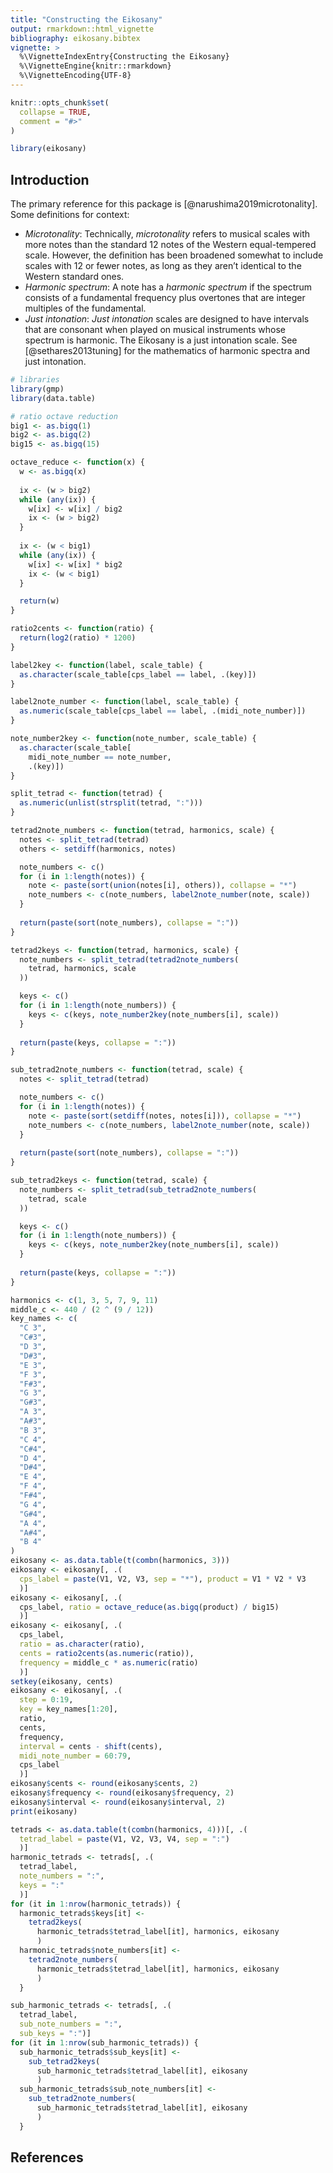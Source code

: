 ```yaml
---
title: "Constructing the Eikosany"
output: rmarkdown::html_vignette
bibliography: eikosany.bibtex
vignette: >
  %\VignetteIndexEntry{Constructing the Eikosany}
  %\VignetteEngine{knitr::rmarkdown}
  %\VignetteEncoding{UTF-8}
---
```


```r
knitr::opts_chunk$set(
  collapse = TRUE,
  comment = "#>"
)
```

```r
library(eikosany)
```

## Introduction
The primary reference for this package is [@narushima2019microtonality]. Some
definitions for context:

- _Microtonality_: Technically, _microtonality_ refers to musical scales with
more notes than the standard 12 notes of the Western equal-tempered scale.
However, the definition has been broadened somewhat to include scales with 12
or fewer notes, as long as they aren't identical to the Western  standard ones.
- _Harmonic spectrum_: A note has a _harmonic spectrum_ if the spectrum
consists of a fundamental frequency plus overtones that are integer multiples
of the fundamental.
- _Just intonation_: _Just intonation_ scales are designed to have intervals
that are consonant when played on musical instruments whose spectrum is
harmonic. The Eikosany is a just intonation scale. See [@sethares2013tuning]
for the mathematics of harmonic spectra and just intonation.

```r
# libraries
library(gmp)
library(data.table)

# ratio octave reduction
big1 <- as.bigq(1)
big2 <- as.bigq(2)
big15 <- as.bigq(15)

octave_reduce <- function(x) {
  w <- as.bigq(x)
  
  ix <- (w > big2)
  while (any(ix)) {
    w[ix] <- w[ix] / big2
    ix <- (w > big2)
  }
  
  ix <- (w < big1)
  while (any(ix)) {
    w[ix] <- w[ix] * big2
    ix <- (w < big1)
  }

  return(w)
}

ratio2cents <- function(ratio) {
  return(log2(ratio) * 1200)
}

label2key <- function(label, scale_table) {
  as.character(scale_table[cps_label == label, .(key)])
}

label2note_number <- function(label, scale_table) {
  as.numeric(scale_table[cps_label == label, .(midi_note_number)])
}

note_number2key <- function(note_number, scale_table) {
  as.character(scale_table[
    midi_note_number == note_number,
    .(key)])
}

split_tetrad <- function(tetrad) {
  as.numeric(unlist(strsplit(tetrad, ":")))
}

tetrad2note_numbers <- function(tetrad, harmonics, scale) {
  notes <- split_tetrad(tetrad)
  others <- setdiff(harmonics, notes)

  note_numbers <- c()
  for (i in 1:length(notes)) {
    note <- paste(sort(union(notes[i], others)), collapse = "*")
    note_numbers <- c(note_numbers, label2note_number(note, scale))
  }
  
  return(paste(sort(note_numbers), collapse = ":"))
}

tetrad2keys <- function(tetrad, harmonics, scale) {
  note_numbers <- split_tetrad(tetrad2note_numbers(
    tetrad, harmonics, scale
  ))

  keys <- c()
  for (i in 1:length(note_numbers)) {
    keys <- c(keys, note_number2key(note_numbers[i], scale))
  }
  
  return(paste(keys, collapse = ":"))
}

sub_tetrad2note_numbers <- function(tetrad, scale) {
  notes <- split_tetrad(tetrad)

  note_numbers <- c()
  for (i in 1:length(notes)) {
    note <- paste(sort(setdiff(notes, notes[i])), collapse = "*")
    note_numbers <- c(note_numbers, label2note_number(note, scale))
  }
  
  return(paste(sort(note_numbers), collapse = ":"))
}

sub_tetrad2keys <- function(tetrad, scale) {
  note_numbers <- split_tetrad(sub_tetrad2note_numbers(
    tetrad, scale
  ))

  keys <- c()
  for (i in 1:length(note_numbers)) {
    keys <- c(keys, note_number2key(note_numbers[i], scale))
  }
  
  return(paste(keys, collapse = ":"))
}

```

```r
harmonics <- c(1, 3, 5, 7, 9, 11)
middle_c <- 440 / (2 ^ (9 / 12))
key_names <- c(
  "C 3",
  "C#3",
  "D 3",
  "D#3",
  "E 3",
  "F 3",
  "F#3",
  "G 3",
  "G#3",
  "A 3",
  "A#3",
  "B 3",
  "C 4",
  "C#4",
  "D 4",
  "D#4",
  "E 4",
  "F 4",
  "F#4",
  "G 4",
  "G#4",
  "A 4",
  "A#4",
  "B 4"
)
eikosany <- as.data.table(t(combn(harmonics, 3)))
eikosany <- eikosany[, .(
  cps_label = paste(V1, V2, V3, sep = "*"), product = V1 * V2 * V3
  )]
eikosany <- eikosany[, .(
  cps_label, ratio = octave_reduce(as.bigq(product) / big15)
  )]
eikosany <- eikosany[, .(
  cps_label,
  ratio = as.character(ratio),
  cents = ratio2cents(as.numeric(ratio)),
  frequency = middle_c * as.numeric(ratio)
  )]
setkey(eikosany, cents)
eikosany <- eikosany[, .(
  step = 0:19,
  key = key_names[1:20],
  ratio,
  cents,
  frequency,
  interval = cents - shift(cents),
  midi_note_number = 60:79,
  cps_label
  )]
eikosany$cents <- round(eikosany$cents, 2)
eikosany$frequency <- round(eikosany$frequency, 2)
eikosany$interval <- round(eikosany$interval, 2)
print(eikosany)
```

```r
tetrads <- as.data.table(t(combn(harmonics, 4)))[, .(
  tetrad_label = paste(V1, V2, V3, V4, sep = ":")
  )]
harmonic_tetrads <- tetrads[, .(
  tetrad_label,
  note_numbers = ":",
  keys = ":"
  )]
for (it in 1:nrow(harmonic_tetrads)) {
  harmonic_tetrads$keys[it] <-
    tetrad2keys(
      harmonic_tetrads$tetrad_label[it], harmonics, eikosany
      )
  harmonic_tetrads$note_numbers[it] <-
    tetrad2note_numbers(
      harmonic_tetrads$tetrad_label[it], harmonics, eikosany
      )
  }

sub_harmonic_tetrads <- tetrads[, .(
  tetrad_label,
  sub_note_numbers = ":",
  sub_keys = ":")]
for (it in 1:nrow(sub_harmonic_tetrads)) {
  sub_harmonic_tetrads$sub_keys[it] <-
    sub_tetrad2keys(
      sub_harmonic_tetrads$tetrad_label[it], eikosany
      )
  sub_harmonic_tetrads$sub_note_numbers[it] <-
    sub_tetrad2note_numbers(
      sub_harmonic_tetrads$tetrad_label[it], eikosany
      )
  }

```

## References
